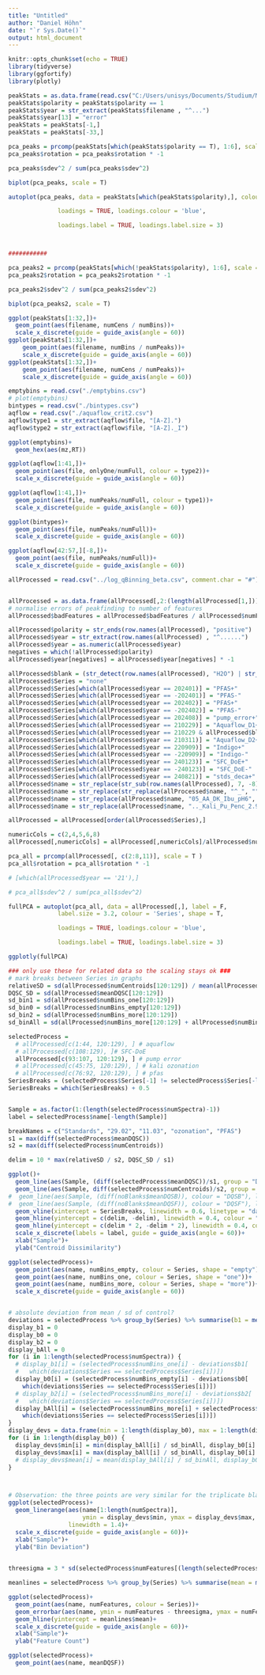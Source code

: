 ```yaml
---
title: "Untitled"
author: "Daniel Höhn"
date: "`r Sys.Date()`"
output: html_document
---
```


```r
knitr::opts_chunk$set(echo = TRUE)
library(tidyverse)
library(ggfortify)
library(plotly)
```

```r
peakStats = as.data.frame(read.csv("C:/Users/unisys/Documents/Studium/Messdaten/scores_19.08.csv"))
peakStats$polarity = peakStats$polarity == 1
peakStats$year = str_extract(peakStats$filename , "^...")
peakStats$year[13] = "error"
peakStats = peakStats[-1,]
peakStats = peakStats[-33,]

```

```r
pca_peaks = prcomp(peakStats[which(peakStats$polarity == T), 1:6], scale = T)
pca_peaks$rotation = pca_peaks$rotation * -1

pca_peaks$sdev^2 / sum(pca_peaks$sdev^2)

biplot(pca_peaks, scale = T)

autoplot(pca_peaks, data = peakStats[which(peakStats$polarity),], colour = 'year',

              loadings = TRUE, loadings.colour = 'blue',

              loadings.label = TRUE, loadings.label.size = 3) 



###########

pca_peaks2 = prcomp(peakStats[which(!peakStats$polarity), 1:6], scale = T)
pca_peaks2$rotation = pca_peaks2$rotation * -1

pca_peaks2$sdev^2 / sum(pca_peaks2$sdev^2)

biplot(pca_peaks2, scale = T)
```

```r
ggplot(peakStats[1:32,])+
  geom_point(aes(filename, numCens / numBins))+
  scale_x_discrete(guide = guide_axis(angle = 60))
ggplot(peakStats[1:32,])+
    geom_point(aes(filename, numBins / numPeaks))+
    scale_x_discrete(guide = guide_axis(angle = 60))
ggplot(peakStats[1:32,])+
    geom_point(aes(filename, numCens / numPeaks))+
    scale_x_discrete(guide = guide_axis(angle = 60))
```

```r
emptybins = read.csv("./emptybins.csv")
# plot(emptybins)
bintypes = read.csv("./bintypes.csv")
aqflow = read.csv("./aquaflow_crit2.csv")
aqflow$type1 = str_extract(aqflow$file, "[A-Z].")
aqflow$type2 = str_extract(aqflow$file, "[A-Z]._I")

ggplot(emptybins)+
  geom_hex(aes(mz,RT))

ggplot(aqflow[1:41,])+
  geom_point(aes(file, onlyOne/numFull, colour = type2))+
  scale_x_discrete(guide = guide_axis(angle = 60))

ggplot(aqflow[1:41,])+
  geom_point(aes(file, numPeaks/numFull, colour = type1))+
  scale_x_discrete(guide = guide_axis(angle = 60))

ggplot(bintypes)+
  geom_point(aes(file, numPeaks/numFull))+
  scale_x_discrete(guide = guide_axis(angle = 60))

ggplot(aqflow[42:57,][-8,])+
  geom_point(aes(file, numPeaks/numFull))+
  scale_x_discrete(guide = guide_axis(angle = 60))
```

```r
allProcessed = read.csv("../log_qBinning_beta.csv", comment.char = "#")


allProcessed = as.data.frame(allProcessed[,2:(length(allProcessed[1,]))], row.names = allProcessed[,1])
# normalise errors of peakfinding to number of features
allProcessed$badFeatures = allProcessed$badFeatures / allProcessed$numFeatures

allProcessed$polarity = str_ends(row.names(allProcessed), "positive")
allProcessed$year = str_extract(row.names(allProcessed) , "^......")
allProcessed$year = as.numeric(allProcessed$year)
negatives = which(!allProcessed$polarity)
allProcessed$year[negatives] = allProcessed$year[negatives] * -1

allProcessed$blank = (str_detect(row.names(allProcessed), "H2O") | str_detect(row.names(allProcessed), "Blank"))
allProcessed$Series = "none"
allProcessed$Series[which(allProcessed$year == 202401)] = "PFAS+"
allProcessed$Series[which(allProcessed$year == -202401)] = "PFAS-"
allProcessed$Series[which(allProcessed$year == 202402)] = "PFAS+"
allProcessed$Series[which(allProcessed$year == -202402)] = "PFAS-"
allProcessed$Series[which(allProcessed$year == 202408)] = "pump_error+"
allProcessed$Series[which(allProcessed$year == 210229)] = "Aquaflow_D1+"
allProcessed$Series[which(allProcessed$year == 210229 & allProcessed$blank)] = "Aquaflow_D1_B+"
allProcessed$Series[which(allProcessed$year == 210311)] = "Aquaflow_D2+"
allProcessed$Series[which(allProcessed$year == 220909)] = "Indigo+"
allProcessed$Series[which(allProcessed$year == -220909)] = "Indigo-"
allProcessed$Series[which(allProcessed$year == 240123)] = "SFC_DoE+"
allProcessed$Series[which(allProcessed$year == -240123)] = "SFC_DoE-"
allProcessed$Series[which(allProcessed$year == 240821)] = "stds_deca+"
allProcessed$name = str_replace(str_sub(row.names(allProcessed), 7, -8), "pos_p", "p")
allProcessed$name = str_replace(str_replace(allProcessed$name, "^_", ""), "neg_n", "n")
allProcessed$name = str_replace(allProcessed$name, "05_AA_DK_Ibu_pH6", "PE")
allProcessed$name = str_replace(allProcessed$name, ".._Kali_Pu_Penc_2.9", "kali")

allProcessed = allProcessed[order(allProcessed$Series),]

numericCols = c(2,4,5,6,8)
allProcessed[,numericCols] = allProcessed[,numericCols]/allProcessed$numSpectra

pca_all = prcomp(allProcessed[, c(2:8,11)], scale = T )
pca_all$rotation = pca_all$rotation * -1

# [which(allProcessed$year == '21'),]

# pca_all$sdev^2 / sum(pca_all$sdev^2)

fullPCA = autoplot(pca_all, data = allProcessed[,], label = F, 
              label.size = 3.2, colour = 'Series', shape = T,

              loadings = TRUE, loadings.colour = 'blue',

              loadings.label = TRUE, loadings.label.size = 3)

ggplotly(fullPCA)

### only use these for related data so the scaling stays ok ###
# mark breaks between Series in graphs
relativeSD = sd(allProcessed$numCentroids[120:129]) / mean(allProcessed$numCentroids[120:129])
DQSC_SD = sd(allProcessed$meanDQSC[120:129])
sd_bin1 = sd(allProcessed$numBins_one[120:129])
sd_bin0 = sd(allProcessed$numBins_empty[120:129])
sd_bin2 = sd(allProcessed$numBins_more[120:129])
sd_binAll = sd(allProcessed$numBins_more[120:129] + allProcessed$numBins_one[120:129])
```

```r
selectedProcess = 
  # allProcessed[c(1:44, 120:129), ] # aquaflow
  # allProcessed[c(108:129), ]# SFC-DoE
  allProcessed[c(93:107, 120:129), ] # pump error
  # allProcessed[c(45:75, 120:129), ] # kali ozonation
  # allProcessed[c(76:92, 120:129), ] # pfas
SeriesBreaks = (selectedProcess$Series[-1] != selectedProcess$Series[-length(selectedProcess$Series)])
SeriesBreaks = which(SeriesBreaks) + 0.5


Sample = as.factor(1:(length(selectedProcess$numSpectra)-1)) 
label = selectedProcess$name[-length(Sample)]

breakNames = c("Standards", "29.02", "11.03", "ozonation", "PFAS")
s1 = max(diff(selectedProcess$meanDQSC))
s2 = max(diff(selectedProcess$numCentroids))

delim = 10 * max(relativeSD / s2, DQSC_SD / s1)

ggplot()+
  geom_line(aes(Sample, (diff(selectedProcess$meanDQSC))/s1, group = "DQSC", colour = "DQSC"), linewidth = 1, alpha = 0.8)+
  geom_line(aes(Sample, diff(selectedProcess$numCentroids)/s2, group = "Count", colour = "Count"), linewidth = 0.85, alpha = 0.8)+
#  geom_line(aes(Sample, (diff(noBlanks$meanDQSB)), colour = "DQSB"), linewidth = 0.8)+
#  geom_line(aes(Sample, (diff(noBlanks$meanDQSF)), colour = "DQSF"), linewidth = 0.6)+
  geom_vline(xintercept = SeriesBreaks, linewidth = 0.6, linetype = "dashed", alpha = 0.5)+
  geom_hline(yintercept = c(delim, -delim), linewidth = 0.4, colour = "green3")+
  geom_hline(yintercept = c(delim * 2, -delim * 2), linewidth = 0.4, colour = "red")+
  scale_x_discrete(labels = label, guide = guide_axis(angle = 60))+
  xlab("Sample")+
  ylab("Centroid Dissimilarity")

ggplot(selectedProcess)+
  geom_point(aes(name, numBins_empty, colour = Series, shape = "empty"))+
  geom_point(aes(name, numBins_one, colour = Series, shape = "one"))+
  geom_point(aes(name, numBins_more, colour = Series, shape = "more"))+
  scale_x_discrete(guide = guide_axis(angle = 60))


# absolute deviation from mean / sd of control?
deviations = selectedProcess %>% group_by(Series) %>% summarise(b1 = mean(numBins_one), b0 = mean(numBins_empty), b2 = mean(numBins_more), bAll = mean(numBins_more + numBins_one))
display_b1 = 0
display_b0 = 0
display_b2 = 0
display_bAll = 0
for (i in 1:length(selectedProcess$numSpectra)) {
  # display_b1[i] = (selectedProcess$numBins_one[i] - deviations$b1[
  #   which(deviations$Series == selectedProcess$Series[i])])
  display_b0[i] = (selectedProcess$numBins_empty[i] - deviations$b0[
    which(deviations$Series == selectedProcess$Series[i])])
  # display_b2[i] = (selectedProcess$numBins_more[i] - deviations$b2[
  #   which(deviations$Series == selectedProcess$Series[i])])
  display_bAll[i] = (selectedProcess$numBins_more[i] + selectedProcess$numBins_one[i] - deviations$bAll[
    which(deviations$Series == selectedProcess$Series[i])])
}
display_devs = data.frame(min = 1:length(display_b0), max = 1:length(display_b0), mean = 1:length(display_b0))
for (i in 1:length(display_b0)) {
  display_devs$min[i] = min(display_bAll[i] / sd_binAll, display_b0[i] / sd_bin0)
  display_devs$max[i] = max(display_bAll[i] / sd_binAll, display_b0[i] / sd_bin0)
  # display_devs$mean[i] = mean(display_bAll[i] / sd_binAll, display_b0[i] / sd_bin0)
}



# Observation: the three points are very similar for the triplicate blank
ggplot(selectedProcess)+
  geom_linerange(aes(name[1:length(numSpectra)], 
                     ymin = display_devs$min, ymax = display_devs$max, colour = Series),
                 linewidth = 1.4)+
  scale_x_discrete(guide = guide_axis(angle = 60))+
  xlab("Sample")+
  ylab("Bin Deviation")
   

threesigma = 3 * sd(selectedProcess$numFeatures[(length(selectedProcess$numFeatures) - 9):length(selectedProcess$numFeatures)])

meanlines = selectedProcess %>% group_by(Series) %>% summarise(mean = mean(numFeatures))

ggplot(selectedProcess)+ 
  geom_point(aes(name, numFeatures, colour = Series))+
  geom_errorbar(aes(name, ymin = numFeatures - threesigma, ymax = numFeatures + threesigma, colour = Series))+
  geom_hline(yintercept = meanlines$mean)+
  scale_x_discrete(guide = guide_axis(angle = 60))+
  xlab("Sample")+
  ylab("Feature Count")

ggplot(selectedProcess)+
  geom_point(aes(name, meanDQSF))



```


